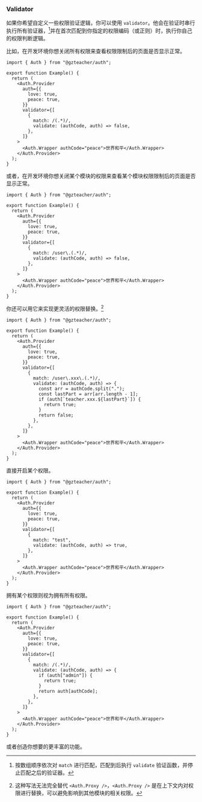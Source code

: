 

### Validator

如果你希望自定义一些权限验证逻辑，你可以使用 `validator`。他会在验证时串行执行所有验证器，[^1]并在首次匹配到你指定的权限编码（或正则）时，执行你自己的权限判断逻辑。

比如，在开发环境你想关闭所有权限来查看权限限制后的页面是否显示正常。

[^1]: 按数组顺序依次对 `match` 进行匹配，匹配到后执行 `validate` 验证函数，并停止匹配之后的验证器。

```tsx
import { Auth } from "@gzteacher/auth";

export function Example() {
  return (
    <Auth.Provider
      auth={{
        love: true,
        peace: true,
      }}
      validator={[
        {
          match: /(.*)/,
          validate: (authCode, auth) => false,
        },
      ]}
    >
      <Auth.Wrapper authCode="peace">世界和平</Auth.Wrapper>
    </Auth.Provider>
  );
}
```

或者，在开发环境你想关闭某个模块的权限来查看某个模块权限限制后的页面是否显示正常。

```tsx
import { Auth } from "@gzteacher/auth";

export function Example() {
  return (
    <Auth.Provider
      auth={{
        love: true,
        peace: true,
      }}
      validator={[
        {
          match: /user\.(.*)/,
          validate: (authCode, auth) => false,
        },
      ]}
    >
      <Auth.Wrapper authCode="peace">世界和平</Auth.Wrapper>
    </Auth.Provider>
  );
}
```

你还可以用它来实现更灵活的权限替换。[^2]

[^2]: 这种写法无法完全替代 `<Auth.Proxy />`，`<Auth.Proxy />` 是在上下文内对权限进行替换，可以避免影响到其他模块的相关权限。

```tsx
import { Auth } from "@gzteacher/auth";

export function Example() {
  return (
    <Auth.Provider
      auth={{
        love: true,
        peace: true,
      }}
      validator={[
        {
          match: /user\.xxx\.(.*)/,
          validate: (authCode, auth) => {
            const arr = authCode.split(".");
            const lastPart = arr[arr.length - 1];
            if (auth[`teacher.xxx.${lastPart}`]) {
              return true;
            }
            return false;
          },
        },
      ]}
    >
      <Auth.Wrapper authCode="peace">世界和平</Auth.Wrapper>
    </Auth.Provider>
  );
}
```

直接开启某个权限。

```tsx
import { Auth } from "@gzteacher/auth";

export function Example() {
  return (
    <Auth.Provider
      auth={{
        love: true,
        peace: true,
      }}
      validator={[
        {
          match: "test",
          validate: (authCode, auth) => true,
        },
      ]}
    >
      <Auth.Wrapper authCode="peace">世界和平</Auth.Wrapper>
    </Auth.Provider>
  );
}
```

拥有某个权限则视为拥有所有权限。

```tsx
import { Auth } from "@gzteacher/auth";

export function Example() {
  return (
    <Auth.Provider
      auth={{
        love: true,
        peace: true,
      }}
      validator={[
        {
          match: /(.*)/,
          validate: (authCode, auth) => {
            if (auth["admin"]) {
              return true;
            }
            return auth[authCode];
          },
        },
      ]}
    >
      <Auth.Wrapper authCode="peace">世界和平</Auth.Wrapper>
    </Auth.Provider>
  );
}
```

或者创造你想要的更丰富的功能。
